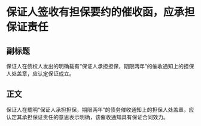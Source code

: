 # 保证人签收有担保要约的催收函，应承担保证责任
## 副标题
保证人在债权人发出的明确载有“保证人承担担保，期限两年”的催收通知上的担保人处盖章，应认定保证成立。
## 正文
保证人在载明“保证人承担担保，期限两年”的债务催收通知上的担保人处盖章，应认定其承担保证责任的意思表示明确，该催收通知具有保证合同效力。